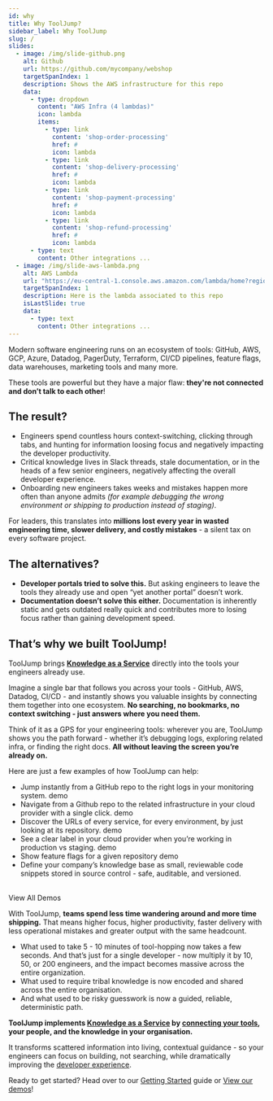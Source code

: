```yaml
---
id: why
title: Why ToolJump?
sidebar_label: Why ToolJump
slug: /
slides:
  - image: /img/slide-github.png
    alt: Github
    url: https://github.com/mycompany/webshop
    targetSpanIndex: 1
    description: Shows the AWS infrastructure for this repo
    data:
      - type: dropdown
        content: "AWS Infra (4 lambdas)"
        icon: lambda
        items:
          - type: link
            content: 'shop-order-processing'
            href: #
            icon: lambda
          - type: link
            content: 'shop-delivery-processing'
            href: #
            icon: lambda
          - type: link
            content: 'shop-payment-processing'
            href: #
            icon: lambda
          - type: link
            content: 'shop-refund-processing'
            href: #
            icon: lambda
      - type: text
        content: Other integrations ...
  - image: /img/slide-aws-lambda.png
    alt: AWS Lambda
    url: "https://eu-central-1.console.aws.amazon.com/lambda/home?region=eu-central-1#/functions/shop-order-processing?tab=code"
    targetSpanIndex: 1
    description: Here is the lambda associated to this repo
    isLastSlide: true
    data:
      - type: text
        content: Other integrations ...
---
```



Modern software engineering runs on an ecosystem of tools: GitHub, AWS, GCP, Azure, Datadog, PagerDuty, Terraform, CI/CD pipelines, feature flags, data warehouses, marketing tools and many more.

These tools are powerful but they have a major flaw: **they're not connected and don’t talk to each other**!

## The result?  
- Engineers spend countless hours context-switching, clicking through tabs, and hunting for information loosing focus and negatively impacting the developer productivity.  
- Critical knowledge lives in Slack threads, stale documentation, or in the heads of a few senior engineers, negatively affecting the overall developer experience.  
- Onboarding new engineers takes weeks and mistakes happen more often than anyone admits *(for example debugging the wrong environment or shipping to production instead of staging)*.

For leaders, this translates into **millions lost every year in wasted engineering time, slower delivery, and costly mistakes** - a silent tax on every software project.  

## The alternatives?
- **Developer portals tried to solve this.** But asking engineers to leave the tools they already use and open “yet another portal” doesn’t work.  
- **Documentation doesn’t solve this either.** Documentation is inherently static and gets outdated really quick and contributes more to losing focus rather than gaining development speed. 

## That’s why we built **ToolJump!**  

ToolJump brings **[Knowledge as a Service](/docs/knowledge-as-a-service)** directly into the tools your engineers already use.  

Imagine a single bar that follows you across your tools - GitHub, AWS, Datadog, CI/CD - and instantly shows you valuable insights by connecting them together into one ecosystem. **No searching, no bookmarks, no context switching - just answers where you need them.**

Think of it as a GPS for your engineering tools: wherever you are, ToolJump shows you the path forward - whether it’s debugging logs, exploring related infra, or finding the right docs. **All without leaving the screen you’re already on.**

Here are just a few examples of how ToolJump can help:
- Jump instantly from a GitHub repo to the right logs in your monitoring system. <Link to="./integrations/github-datadog-logs-alerts" target="_blank" rel="noopener noreferrer">demo</Link>
- Navigate from a Github repo to the related infrastructure in your cloud provider with a single click. <Link to="./integrations/github-aws-infrastructure" target="_blank" rel="noopener noreferrer">demo</Link>
- Discover the URLs of every service, for every environment, by just looking at its repository. <Link to="./integrations/github-show-deployed-service-urls" target="_blank" rel="noopener noreferrer">demo</Link> 
- See a clear label in your cloud provider when you’re working in production vs staging. <Link to="./integrations/aws-lambda-production-check" target="_blank" rel="noopener noreferrer">demo</Link> 
- Show feature flags for a given repository <Link to="./integrations/github-launchdarkly" target="_blank" rel="noopener noreferrer">demo</Link> 
- Define your company’s knowledge base as small, reviewable code snippets stored in source control - safe, auditable, and versioned.


<Slideshow slides={frontMatter.slides} autostart={false} />

<br/>

<div style={{ display: 'flex', justifyContent: 'center', margin: '2rem 0' }}>
  <Link
    className="btn-primary"
    to="/docs/demos"
    style={{
      fontSize: '1.1rem',
      padding: '0.85rem 2.2rem',
      borderRadius: '0.5rem',
      fontWeight: 600,
      boxShadow: 'var(--ifm-global-shadow-md)',
      textDecoration: 'none',
      transition: 'all 0.2s',
    }}
  >
    View All Demos
  </Link>
</div>


With ToolJump, **teams spend less time wandering around and more time shipping.** That means higher focus, higher productivity, faster delivery with less operational mistakes and greater output with the same headcount.

- What used to take 5 - 10 minutes of tool-hopping now takes a few seconds. And that’s just for a single developer - now multiply it by 10, 50, or 200 engineers, and the impact becomes massive across the entire organization.  
- What used to require tribal knowledge is now encoded and shared across the entire organisation.  
- And what used to be risky guesswork is now a guided, reliable, deterministic path.  

**ToolJump implements [Knowledge as a Service](/docs/knowledge-as-a-service) by [connecting your tools](/docs/connecting-your-tools-resources), your people, and the knowledge in your organisation.**

It transforms scattered information into living, contextual guidance - so your engineers can focus on building, not searching, while dramatically improving the [developer experience](/docs/developer-experience).  

Ready to get started? Head over to our [Getting Started](./getting-started.mdx) guide or [View our demos](./demos)!  
